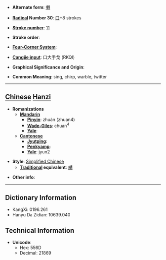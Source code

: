 * '''Alternate form''': [[囀]]

* '''[[Wiktionary:Chinese radical index| Radical]] Number 30''': [[Wiktionary:Chinese radical index 口|口]]+8 strokes

* '''[[Wiktionary:Chinese total strokes index|Stroke number]]''': [[Wiktionary:Chinese total strokes index 11|11]]

* '''Stroke order''': 

* '''[[Wiktionary:Chinese four corner index|Four-Corner System]]''': 

* '''[[Wiktionary:Chinese Cangjie index|Cangjie input]]''': 口大手戈 (RKQI)

* '''Graphical Significance and Origin''': 

* '''Common Meaning''': sing, chirp, warble, twitter

----

== [[Chinese]] [[Hanzi]] ==

* '''Romanizations'''
** '''[[Mandarin]]'''
*** '''[[Pinyin]]''': zhuàn (zhuan4)
*** '''[[Wade-Giles]]''': chuan<sup>4</sup>
*** '''[[Yale]]''': 
** '''[[Cantonese]]'''
*** '''[[Jyutping]]''':
*** '''[[Penkyamp]]''': 
*** '''[[Yale]]''': jyun2

* '''Style''': [[Simplified Chinese]] 
** '''[[Traditional Chinese|Traditional]] equivalent''': [[囀]]

* '''Other info''': 

----

== Dictionary Information ==

* KangXi: 0196.261
* Hanyu Da Zidian: 10639.040

== Technical Information ==

* '''Unicode''':
** Hex: 556D
** Decimal: 21869